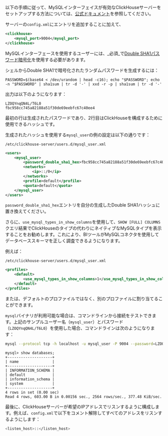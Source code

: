 

以下の手順に従って、MySQLインターフェイスが有効なClickHouseサーバーをセットアップする方法については、[公式ドキュメント](/interfaces/mysql)を参照してください。

サーバーの`config.xml`にエントリを追加することに加えて、

```xml
<clickhouse>
    <mysql_port>9004</mysql_port>
</clickhouse>
```

MySQLインターフェースを使用するユーザーには、_必須_で[Double SHA1パスワード暗号化](/operations/settings/settings-users#user-namepassword)を使用する必要があります。

シェルからDouble SHA1で暗号化されたランダムパスワードを生成するには：

```shell
PASSWORD=$(base64 < /dev/urandom | head -c16); echo "$PASSWORD"; echo -n "$PASSWORD" | sha1sum | tr -d '-' | xxd -r -p | sha1sum | tr -d '-'
```

出力は以下のようになります：

```
LZOQYnqQN4L/T6L0
fbc958cc745a82188a51f30de69eebfc67c40ee4
```

最初の行は生成されたパスワードであり、2行目はClickHouseを構成するために使用できるハッシュです。

生成されたハッシュを使用する`mysql_user`の例の設定は以下の通りです：

`/etc/clickhouse-server/users.d/mysql_user.xml`

```xml
<users>
    <mysql_user>
        <password_double_sha1_hex>fbc958cc745a82188a51f30de69eebfc67c40ee4</password_double_sha1_hex>
        <networks>
            <ip>::/0</ip>
        </networks>
        <profile>default</profile>
        <quota>default</quota>
    </mysql_user>
</users>
```

`password_double_sha1_hex`エントリを自分の生成したDouble SHA1ハッシュに置き換えてください。

さらに、`use_mysql_types_in_show_columns`を使用して、`SHOW [FULL] COLUMNS`クエリ結果でClickHouseのタイプの代わりにネイティブなMySQLタイプを表示することをお勧めします。これにより、BIツールがMySQLコネクタを使用してデータベーススキーマを正しく調査できるようになります。

例えば：

`/etc/clickhouse-server/users.d/mysql_user.xml`

```xml
<profiles>
    <default>
        <use_mysql_types_in_show_columns>1</use_mysql_types_in_show_columns>
    </default>
</profiles>
```

または、デフォルトのプロファイルではなく、別のプロファイルに割り当てることができます。

`mysql`バイナリが利用可能な場合は、コマンドラインから接続をテストできます。上記のサンプルユーザー名（`mysql_user`）とパスワード（`LZOQYnqQN4L/T6L0`）を使用した場合、コマンドラインは次のようになります：

```bash
mysql --protocol tcp -h localhost -u mysql_user -P 9004 --password=LZOQYnqQN4L/T6L0
```

```
mysql> show databases;
+--------------------+
| name               |
+--------------------+
| INFORMATION_SCHEMA |
| default            |
| information_schema |
| system             |
+--------------------+
4 rows in set (0.00 sec)
Read 4 rows, 603.00 B in 0.00156 sec., 2564 rows/sec., 377.48 KiB/sec.
```

最後に、ClickHouseサーバーが希望のIPアドレスでリスンするように構成します。例えば、`config.xml`で以下をコメント解除してすべてのアドレスをリスンするようにします：

```bash
<listen_host>::</listen_host> 
```
